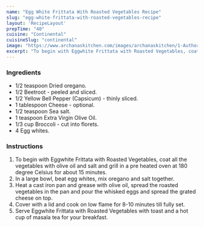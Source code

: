 ---
name: "Egg White Frittata With Roasted Vegetables Recipe"
slug: "egg-white-frittata-with-roasted-vegetables-recipe"
layout: 'RecipeLayout'
prepTime: "40"
cuisine: "Continental"
cuisineSlug: "continental"
image: "https://www.archanaskitchen.com/images/archanaskitchen/1-Author/Monika_Manchanda/Eggwhite_Frittata_with_Roasted_Vegetables.jpg"
excerpt: "To begin with Eggwhite Frittata with Roasted Vegetables, coat all the vegetables with olive oil and salt and grill in a pre heated oven at 180 degree Celsius for about 15 minutes"
---

### Ingredients

- 1/2 teaspoon Dried oregano.
- 1/2 Beetroot - peeled and sliced.
- 1/2 Yellow Bell Pepper (Capsicum) - thinly sliced.
- 1 tablespoon Cheese - optional.
- 1/2 teaspoon Sea salt.
- 1 teaspoon Extra Virgin Olive Oil.
- 1/3 cup Broccoli - cut into florets.
- 4 Egg whites.

### Instructions

1. To begin with Eggwhite Frittata with Roasted Vegetables, coat all the vegetables with olive oil and salt and grill in a pre heated oven at 180 degree Celsius for about 15 minutes.
1. In a large bowl, beat egg whites, mix oregano and salt together.
1. Heat a cast iron pan and grease with olive oil, spread the roasted vegetables in the pan and pour the whisked eggs and spread the grated cheese on top.
1. Cover with a lid and cook on low flame for 8-10 minutes till fully set.
1. Serve Eggwhite Frittata with Roasted Vegetables with toast and a hot cup of masala tea for your breakfast.
